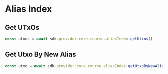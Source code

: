# Alias Index

## Get UTxOs

```typescript
const utxos = await sdk.provider.core.course.aliasIndex.getUtxos()
```

## Get Utxo By New Alias

```typescript
const utxo = await sdk.provider.core.course.aliasIndex.getUtxoByNewAlias(<new-alias>)
```
